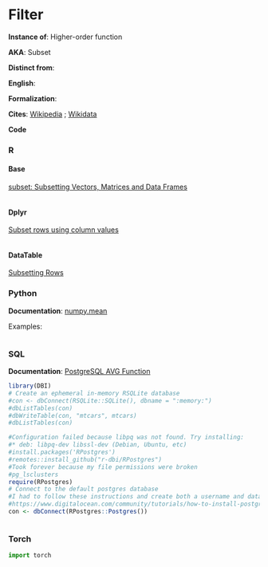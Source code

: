 # Filter  {.unnumbered}


**Instance of**: Higher-order function

**AKA**: Subset

**Distinct from**: 

**English**: 

**Formalization**:
  
$$ 
$$
    
**Cites**: [Wikipedia](https://en.wikipedia.org/wiki/Filter_(higher-order_function)) ; [Wikidata](https://www.wikidata.org/wiki/Q2672873) 
  
**Code**
    
::: panel-tabset
  
### R

#### Base {.unnumbered}

[subset: Subsetting Vectors, Matrices and Data Frames](https://www.rdocumentation.org/packages/base/versions/3.6.2/topics/subset)
  
```r
```

#### Dplyr {.unnumbered}

[Subset rows using column values](https://dplyr.tidyverse.org/reference/filter.html)

```r

```

#### DataTable {.unnumbered}

[Subsetting Rows](https://datatable.readthedocs.io/en/latest/manual/comparison_with_rdatatable.html)

### Python

**Documentation**: [numpy.mean](https://numpy.org/doc/stable/reference/generated/numpy.mean.html)

Examples:
  
```python
```


### SQL

**Documentation**: [PostgreSQL AVG Function](https://www.postgresqltutorial.com/postgresql-aggregate-functions/postgresql-avg-function/)

```r
library(DBI)
# Create an ephemeral in-memory RSQLite database
#con <- dbConnect(RSQLite::SQLite(), dbname = ":memory:")
#dbListTables(con)
#dbWriteTable(con, "mtcars", mtcars)
#dbListTables(con)

#Configuration failed because libpq was not found. Try installing:
#* deb: libpq-dev libssl-dev (Debian, Ubuntu, etc)
#install.packages('RPostgres')
#remotes::install_github("r-dbi/RPostgres")
#Took forever because my file permissions were broken
#pg_lsclusters
require(RPostgres)
# Connect to the default postgres database
#I had to follow these instructions and create both a username and database that matched my ubuntu name
#https://www.digitalocean.com/community/tutorials/how-to-install-postgresql-on-ubuntu-20-04-quickstart
con <- dbConnect(RPostgres::Postgres())

```

```sql
```

### Torch

```python
import torch

```

:::
